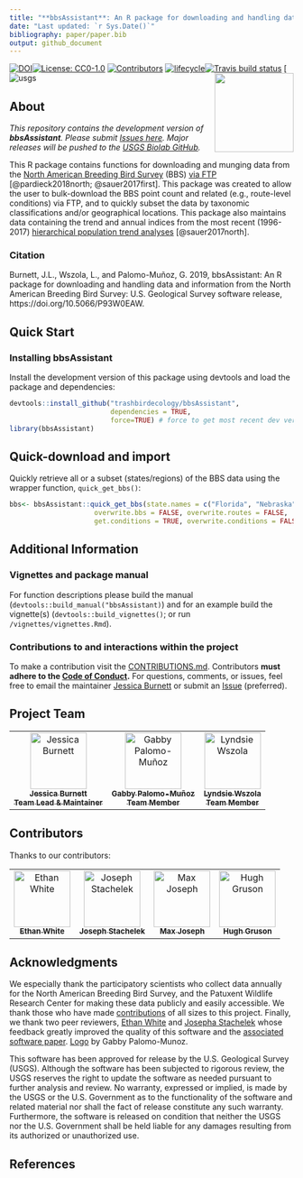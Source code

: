 ```yaml
---
title: "**bbsAssistant**: An R package for downloading and handling data and information from the North American Breeding Bird Survey."
date: "Last updated: `r Sys.Date()`"
bibliography: paper/paper.bib
output: github_document
---
```


<!-- README.md is generated from README.Rmd. Please edit that file and render to push updates.-->
[![DOI](https://joss.theoj.org/papers/10.21105/joss.01768/status.svg)](https://doi.org/10.21105/joss.01768)[![License:
CC0-1.0](https://img.shields.io/badge/License-CC0%201.0-lightgrey.svg)](http://creativecommons.org/publicdomain/zero/1.0/)
[![Contributors](https://img.shields.io/badge/all_contributors-8-lightgrey.svg?style=flat-square)](#contributors)
[![lifecycle](https://img.shields.io/badge/lifecycle-maturing-lightgrey.svg)](https://www.tidyverse.org/lifecycle/#maturing)[![Travis build status](https://travis-ci.org/trashbirdecology/bbsAssistant.svg?branch=master)](https://travis-ci.org/trashbirdecology/bbsAssistant)<img src="man/figures/logo.png" align="right" height=140/>
[![usgs](https://img.shields.io/badge/USGS-Core-lightgrey.svg)

## About
_This repository contains the development version of __bbsAssistant__. Please submit [Issues here](https://github.com/TrashBirdEcology/bbsAssistant/issues). Major releases will be pushed to the [USGS Biolab GitHub](https://github.com/usgs-biolab/bbsAssistant)._

This R package contains functions for downloading and munging data from the [North American Breeding Bird Survey](https://www.pwrc.usgs.gov/bbs/) (BBS) [via FTP](https://www.pwrc.usgs.gov/BBS/RawData/) [@pardieck2018north; @sauer2017first]. This package was created to allow the user to bulk-download the BBS point count and related (e.g., route-level conditions) via FTP, and to quickly subset the data by taxonomic classifications and/or geographical locations. This package also maintains data containing the trend and annual indices from the most recent (1996-2017) [hierarchical population trend analyses](https://www.mbr-pwrc.usgs.gov/bbs/) [@sauer2017north]. 

### Citation
Burnett, J.L., Wszola, L., and Palomo-Muñoz, G. 2019, bbsAssistant: An R package for downloading and handling data and information from the North American Breeding Bird Survey: U.S. Geological Survey software release, https://doi.org/10.5066/P93W0EAW.

## Quick Start
### Installing __bbsAssistant__
Install the development version of this package using devtools and load the package and dependencies:
```r
devtools::install_github("trashbirdecology/bbsAssistant", 
                         dependencies = TRUE, 
                         force=TRUE) # force to get most recent dev version
library(bbsAssistant)
```

## Quick-download and import
Quickly retrieve all or a subset (states/regions) of the BBS data using the wrapper function, `quick_get_bbs()`:
```r
bbs<- bbsAssistant::quick_get_bbs(state.names = c("Florida", "Nebraska"),  # get only two states for convenience. Leave blank to retrieve all states/regions.
                     overwrite.bbs = FALSE, overwrite.routes = FALSE,  # overwrite routes.csv and bbs data = FALSE
                     get.conditions = TRUE, overwrite.conditions = FALSE) # get weather conditions, does not overwrite

```

## Additional Information 
### Vignettes and package manual
For function descriptions please build the manual (`devtools::build_manual("bbsAssistant)`) and for an example build the vignette(s) (`devtools::build_vignettes()`; or run `/vignettes/vignettes.Rmd`). 

### Contributions to and interactions within the project
To make a contribution visit the [CONTRIBUTIONS.md](https://github.com/trashbirdecology/bbsAssistant/CONTRIBUTING.md). Contributors __must adhere to the [Code of Conduct](https://github.com/trashbirdecology/bbsAssistant/CODE_OF_CONDUCT.md).__ For questions, comments, or issues, feel free to email the maintainer [Jessica Burnett](mailto:jburnett@usgs.gov) or submit an [Issue](https://github.com/TrashBirdEcology/bbsAssistant/issues) (preferred).

## Project Team
<table>
  <tr>
     <td align="center">
          <a href="http://trashbirdecology.github.io/"><img src="https://avatars2.githubusercontent.com/u/9939381?s=460&v=4" width="100px;" alt="Jessica Burnett"/><br /><sub><b>Jessica Burnett <br>Team Lead & Maintainer</b></sub></a><br />
           <td align="center">
          <a href="https://github.com/GabsPalomo"><img src="https://avatars1.githubusercontent.com/u/28967490?s=460&v=4" width="100px;" alt="Gabby Palomo-Muñoz"/><br /><sub><b>Gabby Palomo-Muñoz <br>Team Member</b></sub></a><br /></td>
           <td align="center">
          <a href="https://github.com/lsw5077"><img src="https://avatars0.githubusercontent.com/u/22730128?s=460&v=4" width="100px;" alt="Lyndsie Wszola"/><br /><sub><b>Lyndsie Wszola <br>Team Member</b></sub></a><br />
     </td>
  </tr>
</table>


## Contributors 
Thanks to our contributors:
<!-- ALL-CONTRIBUTORS-LIST:START-->
<table>
  <tr>
     <td align="center">
     <a href="http://ethanwhite.org"><img src="https://avatars0.githubusercontent.com/u/744427?v=4" width="100px;" alt="Ethan White"/><br /><sub><b>Ethan White</b></sub></a><br />
     <!-- <a href="#userTesting-Ethan White" title="User Testing">📓</a>  -->
     <!-- <a href="#review-Ethan White" title="Documentation">📖</a> -->
     </td>
      <td align="center">
      <a href="https://jsta.rbind.io/"><img src="https://avatars0.githubusercontent.com/u/7844578?s=400&v=4" width="100px;" alt="Joseph Stachelek"/><br /><sub><b>Joseph Stachelek</b></sub></a><br />
      <!-- <a href="#userTesting-jsta" title="User Testing">📓</a> -->
      <!-- <a href="#review-jsta" title="Documentation">📖</a> -->
      <!-- <a href="#bugs-jsta" title="Bugs">🐛</a> -->
     </td>
     <td align="center">
     <a href="https://mbjoseph.github.io"><img src="https://avatars3.githubusercontent.com/u/2664564?v=4" width="100px;" alt="Max Joseph"/><br /><sub><b>Max Joseph</b></sub></a><br />
     <!-- <a href="https://github.com/TrashBirdEcology/bbsAssistant/commits?author=mbjoseph" title="Documentation">📖</a> -->
     </td>
    <td align="center">
    <a href="https://github.com/Bisaloo"><img src="https://avatars1.githubusercontent.com/u/10783929?s=460&v=4" width="100px;" alt="Hugh Gruson"/><br /><sub><b>Hugh Gruson</b></sub></a>
     <!-- <a href="#review-bisaloo" title="Documentation">📖</a> -->
     </td>
  </tr>
</table>

<!-- ALL-CONTRIBUTORS-LIST:END -->

## Acknowledgments
We especially thank the participatory scientists who collect data annually for the North American Breeding Bird Survey, and the Patuxent Wildlife Research Center for making these data publicly and easily accessible. We thank those who have made [contributions](https://github.com/TrashBirdEcology/bbsAssistant/graphs/contributors) of all sizes to this project. Finally, we thank two peer reviewers, [Ethan White](www.github.com/ethanwhite) and [Josepha Stachelek](www.github.com/jsta) whose feedback greatly improved the quality of this software and the [associated software paper](www.github.com/trashbirdecology/bbsassistant/paper/paper.md). [Logo](https://github.com/TrashBirdEcology/bbsAssistant/blob/master/man/figures/logo.png) by Gabby Palomo-Munoz.

This software has been approved for release by the U.S. Geological Survey (USGS). Although the software has been subjected to rigorous review, the USGS reserves the right to update the software as needed pursuant to further analysis and review. No warranty, expressed or implied, is made by the USGS or the U.S. Government as to the functionality of the software and related material nor shall the fact of release constitute any such warranty. Furthermore, the software is released on condition that neither the USGS nor the U.S. Government shall be held liable for any damages resulting from its authorized or unauthorized use.

## References
